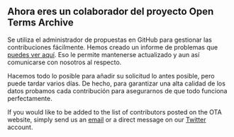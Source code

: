 ## Ahora eres un colaborador del proyecto Open Terms Archive

Se utiliza el administrador de propuestas en GitHub para gestionar las contribuciones fácilmente.  Hemos creado un informe de problemas que <a href={url} target="_blank" rel="noopener">puedes ver aquí</a>.  Eso le permite mantenerse actualizado y aun así comunicarse con nosotros al respecto.

Hacemos todo lo posible para añadir su solicitud lo antes posible, pero puede tardar varios días. De hecho, para garantizar una alta calidad de los datos probamos cada contribución para asegurarnos de que todo funciona perfectamente.

If you would like to be added to the list of contributors posted on the OTA website, simply send us an <a href="mailto:contact@opentermsarchive.org">email</a> or a direct message on our <a href="https://twitter.com/OpenTerms" rel="noopener">Twitter</a> account.
